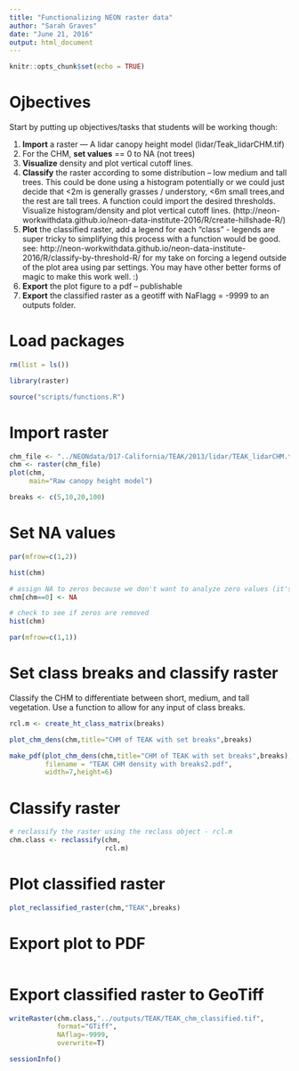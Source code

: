 ```yaml
---
title: "Functionalizing NEON raster data"
author: "Sarah Graves"
date: "June 21, 2016"
output: html_document
---
```


```r
knitr::opts_chunk$set(echo = TRUE)
```

# Ojbectives

Start by putting up objectives/tasks that students will be working though:

1. **Import** a raster — A lidar canopy height model (lidar/Teak_lidarCHM.tif)
1. For the CHM, **set values** == 0 to NA (not trees)
1. **Visualize** density and plot vertical cutoff lines.
1. **Classify** the raster according to some distribution – low medium and tall trees. This could be done using a histogram potentially or we could just decide that <2m is generally grasses / understory, <6m small trees,and the rest are tall trees. A function could import the desired thresholds. Visualize histogram/density and plot vertical cutoff lines.
 (http://neon-workwithdata.github.io/neon-data-institute-2016/R/create-hillshade-R/)
1. **Plot** the classified raster, add a legend for each “class” - legends are super tricky to simplifying this process with a function would be good.  see: http://neon-workwithdata.github.io/neon-data-institute-2016/R/classify-by-threshold-R/  for my take on forcing a legend outside of the plot area using par settings. You may have other better forms of magic to make this work well. :)
1. **Export** the plot figure to a pdf – publishable
1. **Export** the classified raster as a geotiff with NaFlagg = -9999 to an outputs folder.

# Load packages

```r

rm(list = ls())

library(raster)

source("scripts/functions.R")

```


# Import raster

```r

chm_file <- "../NEONdata/D17-California/TEAK/2013/lidar/TEAK_lidarCHM.tif"
chm <- raster(chm_file)
plot(chm,
     main="Raw canopy height model")

breaks <- c(5,10,20,100)
```


# Set NA values

```r

par(mfrow=c(1,2))

hist(chm)

# assign NA to zeros because we don't want to analyze zero values (it's not vegetation)
chm[chm==0] <- NA

# check to see if zeros are removed
hist(chm)

par(mfrow=c(1,1))

```


# Set class breaks and classify raster

Classify the CHM to differentiate between short, medium, and tall vegetation.
Use a function to allow for any input of class breaks.

```r

rcl.m <- create_ht_class_matrix(breaks)

```

```r

plot_chm_dens(chm,title="CHM of TEAK with set breaks",breaks)

```

```r

make_pdf(plot_chm_dens(chm,title="CHM of TEAK with set breaks",breaks),
         filename = "TEAK CHM density with breaks2.pdf",
         width=7,height=6)

```


# Classify raster

```r

# reclassify the raster using the reclass object - rcl.m
chm.class <- reclassify(chm,
                        rcl.m)

```


# Plot classified raster

```r

plot_reclassified_raster(chm,"TEAK",breaks)

```


# Export plot to PDF

```r



```


# Export classified raster to GeoTiff

```r

writeRaster(chm.class,"../outputs/TEAK/TEAK_chm_classified.tif",
            format="GTiff",
            NAflag=-9999,
            overwrite=T)

```


```r

sessionInfo()

```

